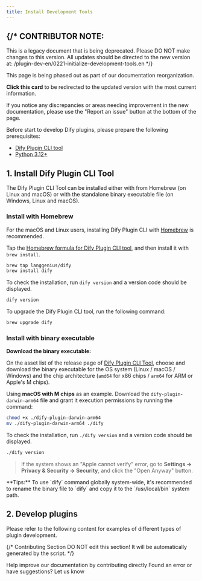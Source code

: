 ```yaml
---
title: Install Development Tools
---
```



{/* 
  CONTRIBUTOR NOTE:
  ----------------
  This is a legacy document that is being deprecated.
  Please DO NOT make changes to this version.
  All updates should be directed to the new version at:
  /plugin-dev-en/0221-initialize-development-tools.en
*/}

<Card title="This Documentation is Being Deprecated" icon="circle-exclamation" href="/plugin-dev-en/0221-initialize-development-tools.en">
  <p>This page is being phased out as part of our documentation reorganization.</p>
  
  <p><strong>Click this card</strong> to be redirected to the updated version with the most current information.</p>
  
  <p>If you notice any discrepancies or areas needing improvement in the new documentation, please use the "Report an issue" button at the bottom of the page.</p>
</Card>

Before start to develop Dify plugins, please prepare the following prerequisites:
* [Dify Plugin CLI tool](https://github.com/langgenius/dify-plugin-daemon?tab=readme-ov-file#cli)
* [Python 3.12+](https://docs.python.org/3.12/using/index.html)

## **1. Install Dify Plugin CLI Tool**

The Dify Plugin CLI Tool can be installed either with from Homebrew (on Linux and macOS) or with the standalone binary executable file (on Windows, Linux and macOS).

### Install with Homebrew

For the macOS and Linux users, installing Dify Plugin CLI with [Homebrew](https://brew.sh/) is recommended.

Tap the [Homebrew formula for Dify Plugin CLI tool](https://github.com/langgenius/homebrew-dify), and then install it with `brew install`.

```bash
brew tap langgenius/dify
brew install dify
```

To check the installation, run `dify version` and a version code should be displayed.
```bash
dify version
```

To upgrade the Dify Plugin CLI tool, run the following command:

```bash
brew upgrade dify
```

### Install with binary executable

**Download the binary executable:**

On the asset list of the release page of [Dify Plugin CLI Tool](https://github.com/langgenius/dify-plugin-daemon/releases), choose and download the binary executable for the OS system (Linux / macOS / Windows) and the chip architecture (`amd64` for x86 chips / `arm64` for ARM or Apple's M chips).

Using **macOS with M chips** as an example. Download the `dify-plugin-darwin-arm64` file and grant it execution permissions by running the command:
```bash
chmod +x ./dify-plugin-darwin-arm64
mv ./dify-plugin-darwin-arm64 ./dify
```

To check the installation, run `./dify version` and a version code should be displayed.
```bash
./dify version
```

> If the system shows an "Apple cannot verify" error, go to **Settings → Privacy & Security → Security**, and click the "Open Anyway" button.

<Info>
    **Tips:**
    To use `dify` command globally system-wide, it's recommended to rename the binary file to `dify` and copy it to the
    `/usr/local/bin` system path.
</Info>

## 2. **Develop plugins**

Please refer to the following content for examples of different types of plugin development.

<Card title="Tool Plugin" icon="link" href="/en/plugins/quick-start/develop-plugins/tool-plugin">
</Card>

<Card title="Model Plugin" icon="link" href="/en/plugins/quick-start/develop-plugins/model-plugin">
</Card>

<Card title="Agent Strategy Plugin" icon="link" href="/en/plugins/quick-start/develop-plugins/agent-strategy-plugin">
</Card>

<Card title="Extension Plugin" icon="link" href="/en/plugins/quick-start/develop-plugins/extension-plugin">
</Card>

<Card title="Bundle Plugin" icon="link" href="/en/plugins/quick-start/develop-plugins/bundle">
</Card>

{/*
Contributing Section
DO NOT edit this section!
It will be automatically generated by the script.
*/}

<CardGroup cols="2">
    <Card
        title="Edit this page"
        icon="pen-to-square"
        href="https://github.com/langgenius/dify-docs-mintlify/edit/main/en/plugins/quick-start/develop-plugins/initialize-development-tools.mdx"
    >
        Help improve our documentation by contributing directly
    </Card>
    <Card
        title="Report an issue"
        icon="github"
        href="https://github.com/langgenius/dify-docs-mintlify/issues/new?title=Documentation%20Issue%3A%20alize-development-to&body=%23%23%20Issue%20Description%0A%3C%21--%20Please%20briefly%20describe%20the%20issue%20you%20found%20--%3E%0A%0A%23%23%20Page%20Link%0Ahttps%3A%2F%2Fgithub.com%2Flanggenius%2Fdify-docs-mintlify%2Fblob%2Fmain%2Fen/plugins/quick-start/develop-plugins%2Finitialize-development-tools.mdx%0A%0A%23%23%20Suggested%20Changes%0A%3C%21--%20If%20you%20have%20specific%20suggestions%20for%20changes%2C%20please%20describe%20them%20here%20--%3E%0A%0A%3C%21--%20Thank%20you%20for%20helping%20improve%20our%20documentation%21%20--%3E"
    >
        Found an error or have suggestions? Let us know
    </Card>
</CardGroup>
